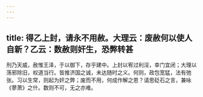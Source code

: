 ```yaml
---
---
---
```

title: 得乙上封，请永不用赦。大理云：废赦何以使人自新？乙云：数赦则奸生，恐弊转甚
---



刑乃天威，赦惟王泽，于以御下，存乎建中。上封以宥过利淫，幸门宜闭；大理以荡邪除旧，权道当行。皆推济国之诚，未达随时之义。何则，政包宽猛，法有弛张。习以生常，则起为奸之弊；废而不用，何成作解之恩？请思砭石之言，兼咏《蓼萧》之什。数则不可，无之亦难。
